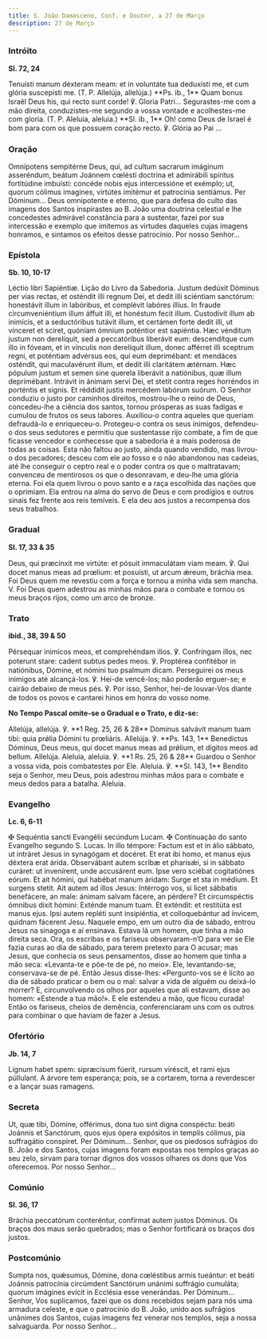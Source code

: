 ```yaml
---
title: S. João Damasceno, Conf. e Doutor, a 27 de Março
description: 27 de Março
---
```


### Intróito

**Sl. 72, 24**

<div class="side-by-side not-content">
  <span>
    Tenuísti manum déxteram meam: et in voluntáte tua deduxísti me, et cum glória suscepísti me. (T.
    P. Allelúja, allelúja.) **Ps. ib., 1** Quam bonus Israël Deus his, qui recto sunt corde! ℣.
    Gloria Patri...
  </span>
  <span>
    Segurastes-me com a mão direita, conduzistes-me segundo a vossa vontade e acolhestes-me com
    gloria. (T. P. Aleluia, aleluia.) **Sl. ib., 1** Oh! como Deus de Israel é bom para com os que
    possuem coração recto. ℣. Glória ao Pai ...
  </span>
</div>

### Oração

<div class="side-by-side not-content">
  <span>
    Omnípotens sempitérne Deus, qui, ad cultum sacrarum imáginum asseréndum, beátum Joánnem cœlésti
    doctrina et admirábili spíritus fortitúdine imbuísti: concéde nobis ejus intercessióne et
    exémplo; ut, quorum cólimus imagines, virtútes imitémur et patrocínia sentiámus. Per Dóminum...
  </span>
  <span>
    Deus omnipotente e eterno, que para defesa do culto das imagens dos Santos inspirastes ao B.
    João uma doutrina celestial e lhe concedestes admirável constância para a sustentar, fazei por
    sua intercessão e exemplo que imitemos as virtudes daqueles cujas imagens honramos, e sintamos
    os efeitos desse patrocínio. Por nosso Senhor...
  </span>
</div>

### Epístola

**Sb. 10, 10-17**

<div class="side-by-side not-content">
  <span>Léctio libri Sapiéntiæ.</span>
  <span>Lição do Livro da Sabedoria.</span>
  <span>
    Justum dedúxit Dóminus per vias rectas, et osténdit illi regnum Dei, et dedit illi sciéntiam
    sanctórum: honestávit illum in labóribus, et complévit labóres illíus. In fraude
    circumveniéntium illum áffuit illi, et honéstum fecit illum. Custodívit illum ab inimícis, et a
    seductóribus tutávit illum, et certámen forte dedit illi, ut vínceret et sciret, quóniam ómnium
    poténtior est sapiéntia. Hæc vénditum justum non derelíquit, sed a peccatóribus liberávit eum:
    descendítque cum illo in fóveam, et in vínculis non derelíquit illum, donec afférret illi
    sceptrum regni, et poténtiam advérsus eos, qui eum deprimébant: et mendáces osténdit, qui
    maculavérunt illum, et dedit illi claritátem ætérnam. Hæc pópulum justum et semen sine querela
    liberávit a natiónibus, quæ illum deprimébant. Intrávit in ánimam servi Dei, et stetit contra
    reges horréndos in porténtis et signis. Et réddidit justis mercédem labórum suórum.
  </span>
  <span>
    O Senhor conduziu o justo por caminhos direitos, mostrou-lhe o reino de Deus, concedeu-lhe a
    ciência dos santos, tornou prósperas as suas fadigas e cumulou de frutos os seus labores.
    Auxiliou-o contra aqueles que queriam defraudá-lo e enriqueceu-o. Protegeu-o contra os seus
    inimigos, defendeu-o dos seus sedutores e permitiu que sustentasse rijo combate, a fim de que
    ficasse vencedor e conhecesse que a sabedoria é a mais poderosa de todas as coisas. Esta não
    faltou ao justo, ainda quando vendido, mas livrou-o dos pecadores; desceu com ele ao fosso e o
    não abandonou nas cadeias, até lhe conseguir o ceptro real e o poder contra os que o
    maltratavam; convenceu de mentirosos os que o desonravam, e deu-lhe uma glória eterna. Foi ela
    quem livrou o povo santo e a raça escolhida das nações que o oprimiam. Ela entrou na alma do
    servo de Deus e com prodígios e outros sinais fez frente aos reis temíveis. E ela deu aos justos
    a recompensa dos seus trabalhos.
  </span>
</div>

### Gradual

**Sl. 17, 33 & 35**

<div class="side-by-side not-content">
  <span>
    Deus, qui præcínxit me virtúte: et pósuit immaculátam viam meam. ℣. Qui docet manus meas ad
    prœlium: et posuísti, ut arcum ǽreum, bráchia mea.
  </span>
  <span>
    Foi Deus quem me revestiu com a força e tornou a minha vida sem mancha. V. Foi Deus quem
    adestrou as minhas mãos para o combate e tornou os meus braços rijos, como um arco de bronze.
  </span>
</div>

### Trato

**ibid., 38, 39 & 50**

<div class="side-by-side not-content">
  <span>
    Pérsequar inimícos meos, et comprehéndam illos. ℣. Confríngam illos, nec poterunt stare: cadent
    subtus pedes meos. ℣. Proptérea confitébor in natiónibus, Dómine, et nómini tuo psalmum dicam.
  </span>
  <span>
    Perseguirei os meus inimigos até alcançá-los. ℣. Hei-de vencê-los; não poderão erguer-se; e
    cairão debaixo de meus pés. ℣. Por isso, Senhor, hei-de louvar-Vos diante de todos os povos e
    cantarei hinos em honra do vosso nome.
  </span>
</div>

**No Tempo Pascal omite-se o Gradual e o Trato, e diz-se:**

<div class="side-by-side not-content">
  <span>
    Allelúja, allelúja. ℣. **1 Reg. 25, 26 & 28** Dóminus salvávit manum tuam tibi: quia prǿlia
    Dómini tu prœliáris. Allelúja. ℣. **Ps. 143, 1** Benedíctus Dóminus, Deus meus, qui docet manus
    meas ad prǿlium, et dígitos meos ad bellum. Allelúja.
  </span>
  <span>
    Aleluia, aleluia. ℣. **1 Rs. 25, 26 & 28** Guardou o Senhor a vossa vida, pois combatestes por
    Ele. Aleluia. ℣. **Sl. 143, 1** Bendito seja o Senhor, meu Deus, pois adestrou minhas mãos para
    o combate e meus dedos para a batalha. Aleluia.
  </span>
</div>

### Evangelho

**Lc. 6, 6-11**

<div class="side-by-side not-content">
  <span>
    <span class="text-red-500">✠</span> Sequéntia sancti Evangélii secúndum Lucam.
  </span>
  <span>
    <span class="text-red-500">✠</span> Continuação do santo Evangelho segundo S. Lucas.
  </span>
  <span>
    In illo témpore: Factum est et in álio sábbato, ut intráret Jesus in synagógam et docéret. Et
    erat ibi homo, et manus ejus déxtera erat árida. Observábant autem scribæ et pharisǽi, si in
    sábbato curáret: ut invenírent, unde accusárent eum. Ipse vero sciébat cogitatiónes eórum. Et
    ait hómini, qui habébat manum áridam: Surge et sta in médium. Et surgens stetit. Ait autem ad
    illos Jesus: Intérrogo vos, si licet sábbatis benefácere, an male: ánimam salvam fácere, an
    pérdere? Et circumspéctis ómnibus dixit hómini: Exténde manum tuam. Et exténdit: et restitúta
    est manus ejus. Ipsi autem repléti sunt insipiéntia, et colloquebántur ad ínvicem, quidnam
    fácerent Jesu.
  </span>
  <span>
    Naquele empo, em um outro dia de sábado, entrou Jesus na sinagoga e aí ensinava. Estava lá um
    homem, que tinha a mão direita seca. Ora, os escribas e os fariseus observaram-n’O para ver se
    Ele fazia curas ao dia de sábado, para terem pretexto para O acusar; mas Jesus, que conhecia os
    seus pensamentos, disse ao homem que tinha a mão seca: «Levanta-te e põe-te de pé, no meio».
    Ele, levantando-se, conservava-se de pé. Então Jesus disse-lhes: «Pergunto-vos se é lícito ao
    dia de sábado praticar o bem ou o mal: salvar a vida de alguém ou deixá-lo morrer? E,
    circunvolvendo os olhos por aqueles que ali estavam, disse ao homem: «Estende a tua mão!». E ele
    estendeu a mão, que ficou curada! Então os fariseus, cheios de demência, conferenciaram uns com
    os outros para combinar o que haviam de fazer a Jesus.
  </span>
</div>

### Ofertório

**Jb. 14, 7**

<div class="side-by-side not-content">
  <span>Lignum habet spem: sipræcísum fúerit, rursum viréscit, et rami ejus púllulant.</span>
  <span>
    A árvore tem esperança; pois, se a cortarem, torna a reverdescer e a lançar suas ramagens.
  </span>
</div>

### Secreta

<div class="side-by-side not-content">
  <span>
    Ut, quæ tibi, Dómine, offérimus, dona tuo sint digna conspéctu: beáti Joánnis et Sanctórum, quos
    ejus ópera expósitos in templis cólimus, pia suffragátio conspíret. Per Dóminum...
  </span>
  <span>
    Senhor, que os piedosos sufrágios do B. João e dos Santos, cujas imagens foram expostas nos
    templos graças ao seu zelo, sirvam para tornar dignos dos vossos olhares os dons que Vos
    oferecemos. Por nosso Senhor...
  </span>
</div>

### Comúnio

**Sl. 36, 17**

<div class="side-by-side not-content">
  <span>Bráchia peccatórum conteréntur, confírmat autem justos Dóminus.</span>
  <span>Os braços dos maus serão quebrados; mas o Senhor fortificará os braços dos justos.</span>
</div>

### Postcomúnio

<div class="side-by-side not-content">
  <span>
    Sumpta nos, quǽsumus, Dómine, dona cœléstibus armis tueántur: et beáti Joánnis patrocínia
    circúmdent Sanctórum unánimi suffrágio cumuláta; quorum imágines evícit in Ecclésia esse
    venerándas. Per Dóminum...
  </span>
  <span>
    Senhor, Vos suplicamos, fazei que os dons recebidos sejam para nós uma armadura celeste, e que o
    patrocínio do B. João, unido aos sufrágios unânimes dos Santos, cujas imagens fez venerar nos
    templos, seja a nossa salvaguarda. Por nosso Senhor...
  </span>
</div>
